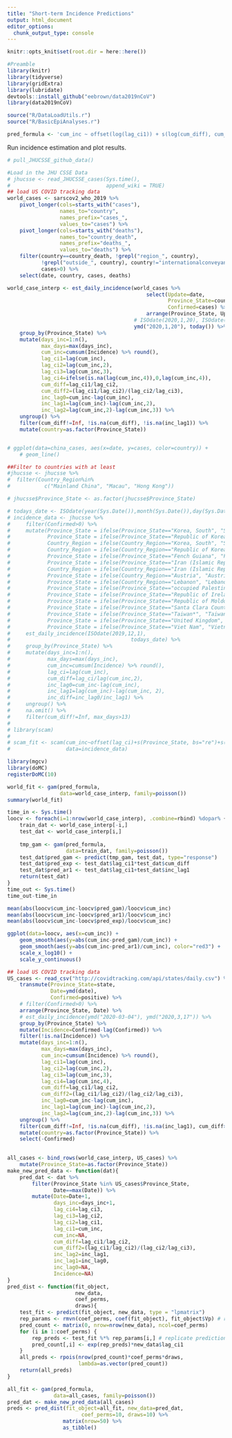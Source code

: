 ```yaml
---
title: "Short-term Incidence Predictions"
output: html_document
editor_options: 
  chunk_output_type: console
---
```

```r
knitr::opts_knit$set(root.dir = here::here())

#Preamble
library(knitr)
library(tidyverse)
library(gridExtra)
library(lubridate)
devtools::install_github("eebrown/data2019nCoV")
library(data2019nCoV)

source("R/DataLoadUtils.r")
source("R/BasicEpiAnalyses.r")

pred_formula <- 'cum_inc ~ offset(log(lag_ci1)) + s(log(cum_diff), cum_diff2, bs="ts")' %>% as.formula
```


Run incidence estimation and plot results.

```r
# pull_JHUCSSE_github_data()

#Load in the JHU CSSE Data
# jhucsse <- read_JHUCSSE_cases(Sys.time(),
#                               append_wiki = TRUE)
## load US COVID tracking data
world_cases <- sarscov2_who_2019 %>% 
    pivot_longer(cols=starts_with("cases"),
                 names_to="country",
                 names_prefix="cases_",
                 values_to="cases") %>% 
    pivot_longer(cols=starts_with("deaths"),
                 names_to="country_death",
                 names_prefix="deaths_",
                 values_to="deaths") %>% 
    filter(country==country_death, !grepl("region_", country),
           !grepl("outside_", country), country!="internationalconveyance",
           cases>0) %>% 
    select(date, country, cases, deaths)

world_case_interp <- est_daily_incidence(world_cases %>% 
                                             select(Update=date,
                                                    Province_State=country,
                                                    Confirmed=cases) %>% 
                                             arrange(Province_State, Update), 
                                         # ISOdate(2020,1,20), ISOdate(2020,3,17)
                                         ymd("2020,1,20"), today()) %>% 
    group_by(Province_State) %>% 
    mutate(days_inc=1:n(),
           max_days=max(days_inc),
           cum_inc=cumsum(Incidence) %>% round(),
           lag_ci1=lag(cum_inc),
           lag_ci2=lag(cum_inc,2),
           lag_ci3=lag(cum_inc,3),
           lag_ci4=ifelse(is.na(lag(cum_inc,4)),0,lag(cum_inc,4)),
           cum_diff=lag_ci1/lag_ci2,
           cum_diff2=(lag_ci1/lag_ci2)/(lag_ci2/lag_ci3),
           inc_lag0=cum_inc-lag(cum_inc),
           inc_lag1=lag(cum_inc)-lag(cum_inc,2),
           inc_lag2=lag(cum_inc,2)-lag(cum_inc,3)) %>%
    ungroup() %>%
    filter(cum_diff!=Inf, !is.na(cum_diff), !is.na(inc_lag1)) %>% 
    mutate(country=as.factor(Province_State))


# ggplot(data=china_cases, aes(x=date, y=cases, color=country)) +
    # geom_line()

##Filter to countries with at least
#jhucsse <- jhucsse %>% 
#  filter(Country_Region%in%
#           c("Mainland China", "Macau", "Hong Kong")) 

# jhucsse$Province_State <- as.factor(jhucsse$Province_State)

# todays_date <- ISOdate(year(Sys.Date()),month(Sys.Date()),day(Sys.Date()))
# incidence_data <- jhucsse %>% 
#     filter(Confirmed>0) %>% 
#     mutate(Province_State = ifelse(Province_State=="Korea, South", "South Korea", Province_State),
#            Province_State = ifelse(Province_State=="Republic of Korea", "South Korea", Province_State),
#            Country_Region = ifelse(Country_Region=="Korea, South", "South Korea", Country_Region),
#            Country_Region = ifelse(Country_Region=="Republic of Korea", "South Korea", Country_Region),
#            Province_State = ifelse(Province_State=="Fench Guiana", "French Guiana", Province_State),
#            Province_State = ifelse(Province_State=="Iran (Islamic Republic of)", "Iran", Province_State),
#            Country_Region = ifelse(Country_Region=="Iran (Islamic Republic of)", "Iran", Country_Region),
#            Province_State = ifelse(Country_Region=="Austria", "Austria", Province_State),
#            Province_State = ifelse(Country_Region=="Lebanon", "Lebanon", Province_State),
#            Province_State = ifelse(Province_State=="occupied Palestinian territory", "Palestine", Province_State),
#            Province_State = ifelse(Province_State=="Republic of Ireland", "Ireland", Province_State),
#            Province_State = ifelse(Province_State=="Republic of Moldova", "Moldova", Province_State),
#            Province_State = ifelse(Province_State=="Santa Clara County", "Santa Clara", Province_State),
#            Province_State = ifelse(Province_State=="Taiwan*", "Taiwan", Province_State),
#            Province_State = ifelse(Province_State=="United Kingdom", "UK", Province_State),
#            Province_State = ifelse(Province_State=="Viet Nam", "Vietnam", Province_State)) %>% 
#     est_daily_incidence(ISOdate(2019,12,1),
#                                       todays_date) %>% 
#     group_by(Province_State) %>% 
#     mutate(days_inc=1:n(),
#            max_days=max(days_inc),
#            cum_inc=cumsum(Incidence) %>% round(),
#            lag_ci=lag(cum_inc),
#            cum_diff=lag_ci/lag(cum_inc,2),
#            inc_lag0=cum_inc-lag(cum_inc),
#            inc_lag1=lag(cum_inc)-lag(cum_inc, 2),
#            inc_diff=inc_lag0/inc_lag1) %>% 
#     ungroup() %>% 
#     na.omit() %>% 
#     filter(cum_diff!=Inf, max_days>13)
# 
# library(scam)
# 
# scam_fit <- scam(cum_inc~offset(lag_ci)+s(Province_State, bs="re")+s(days_inc, bs="mpi"),
#                  data=incidence_data)
```

```r
library(mgcv)
library(doMC)
registerDoMC(10)

world_fit <- gam(pred_formula,
                 data=world_case_interp, family=poisson())
summary(world_fit)

time_in <- Sys.time()
loocv <- foreach(i=1:nrow(world_case_interp), .combine=rbind) %dopar% {
    train_dat <- world_case_interp[-i,]
    test_dat <- world_case_interp[i,]
    
    tmp_gam <- gam(pred_formula,
                   data=train_dat, family=poisson())
    test_dat$pred_gam <- predict(tmp_gam, test_dat, type="response")
    test_dat$pred_exp <- test_dat$lag_ci1*test_dat$cum_diff
    test_dat$pred_ar1 <- test_dat$lag_ci1+test_dat$inc_lag1
    return(test_dat)
}
time_out <- Sys.time()
time_out-time_in

mean(abs(loocv$cum_inc-loocv$pred_gam)/loocv$cum_inc)
mean(abs(loocv$cum_inc-loocv$pred_ar1)/loocv$cum_inc)
mean(abs(loocv$cum_inc-loocv$pred_exp)/loocv$cum_inc)

ggplot(data=loocv, aes(x=cum_inc)) +
    geom_smooth(aes(y=abs(cum_inc-pred_gam)/cum_inc)) +
    geom_smooth(aes(y=abs(cum_inc-pred_ar1)/cum_inc), color="red3") +
    scale_x_log10() +
    scale_y_continuous()
```

```r
## load US COVID tracking data
US_cases <- read_csv("http://covidtracking.com/api/states/daily.csv") %>% 
    transmute(Province_State=state,
              Date=ymd(date),
              Confirmed=positive) %>% 
    # filter(Confirmed>0) %>% 
    arrange(Province_State, Date) %>% 
    # est_daily_incidence(ymd("2020-03-04"), ymd("2020,3,17")) %>% 
    group_by(Province_State) %>% 
    mutate(Incidence=Confirmed-lag(Confirmed)) %>% 
    filter(!is.na(Incidence)) %>%
    mutate(days_inc=1:n(),
           max_days=max(days_inc),
           cum_inc=cumsum(Incidence) %>% round(),
           lag_ci1=lag(cum_inc),
           lag_ci2=lag(cum_inc,2),
           lag_ci3=lag(cum_inc,3),
           lag_ci4=lag(cum_inc,4),
           cum_diff=lag_ci1/lag_ci2,
           cum_diff2=(lag_ci1/lag_ci2)/(lag_ci2/lag_ci3),
           inc_lag0=cum_inc-lag(cum_inc),
           inc_lag1=lag(cum_inc)-lag(cum_inc,2),
           inc_lag2=lag(cum_inc,2)-lag(cum_inc,3)) %>%
    ungroup() %>%
    filter(cum_diff!=Inf, !is.na(cum_diff), !is.na(inc_lag1), cum_diff>=1) %>% 
    mutate(country=as.factor(Province_State)) %>% 
    select(-Confirmed)
    

all_cases <- bind_rows(world_case_interp, US_cases) %>% 
    mutate(Province_State=as.factor(Province_State))
make_new_pred_data <- function(dat){
    pred_dat <- dat %>% 
        filter(Province_State %in% US_cases$Province_State,
               Date==max(Date)) %>% 
        mutate(Date=Date+1,
               days_inc=days_inc+1,
               lag_ci4=lag_ci3,
               lag_ci3=lag_ci2,
               lag_ci2=lag_ci1,
               lag_ci1=cum_inc,
               cum_inc=NA,
               cum_diff=lag_ci1/lag_ci2,
               cum_diff2=(lag_ci1/lag_ci2)/(lag_ci2/lag_ci3),
               inc_lag2=inc_lag1,
               inc_lag1=inc_lag0,
               inc_lag0=NA,
               Incidence=NA)
}
pred_dist <- function(fit_object,
                      new_data,
                      coef_perms,
                      draws){
    test_fit <- predict(fit_object, new_data, type = "lpmatrix")
    rep_params <- rmvn(coef_perms, coef(fit_object), fit_object$Vp) # replicate param. vectors
    pred_count <- matrix(0, nrow=nrow(new_data), ncol=coef_perms)
    for (i in 1:coef_perms) {
        rep_preds <- test_fit %*% rep_params[i,] # replicate predictions
        pred_count[,i] <- exp(rep_preds)*new_data$lag_ci1
    }
    all_preds <- rpois(nrow(pred_count)*coef_perms*draws,
                       lambda=as.vector(pred_count))
    return(all_preds)
}

all_fit <- gam(pred_formula,
               data=all_cases, family=poisson())
pred_dat <- make_new_pred_data(all_cases)
preds <- pred_dist(fit_object=all_fit, new_data=pred_dat,
                        coef_perms=10, draws=10) %>% 
                  matrix(nrow=50) %>% 
                  as_tibble()

```

